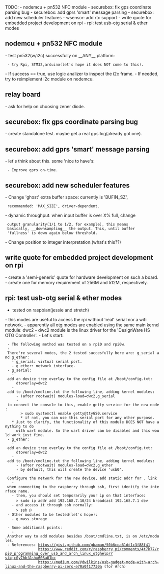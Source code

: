 




TODO:
- nodemcu + pn532 NFC module
- securebox: fix gps coordinate parsing bug
- securebox: add gprs 'smart' message parsing
- securebox: add new scheduler features
- wsensor: add rtc support
- write quote for embedded project development on rpi
- rpi: test usb-otg serial & ether modes

== nodemcu + pn532 NFC module ==
- test pn532(w/i2c) successfully on __ANY__ platform:
  - try Rpi, STM32,arduino(let's hope it does NOT come to this).
- If success == true, use logic analizer to inspect the i2c frame.
- If needed, try to reimplement i2c module on nodemcu.

== relay board ==
- ask for help on choosing zener diode.

== securebox: fix gps coordinate parsing bug ==
- create standalone test. maybe get a real gps log(already got one).

== securebox: add gprs 'smart' message parsing ==
- let's think about this. some 'nice to have's:
  - Improve gprs on-time.

== securebox: add new scheduler features ==
- Change 'ghost' extra buffer space: currently is 'BUFIN_SZ',
  recommended: 'MAX_SIZE', driver-dependent.
- dynamic throughput: when input buffer is over X% full, change
  output granularity(1/1 to 1/2, for example), this means
  basically, __downsampling__ the output. This, until buffer
  'fullness' is down again below threshold.
- Change position to integer interpretation.(what's this??)

== write quote for embedded project development on rpi ==
- create a 'semi-generic' quote for hardware development on such a board.
- create one for memory requirement of 256M and 512M, respectively.

== rpi: test usb-otg serial & ether modes ==
* tested on raspbian(jessie and stretch)
- this modes are useful to access the rpi without 'real' serial nor a wifi network.
- apparently all otg modes are enabled using the same main kernel module: dwc2
- dwc2 module is the linux driver for the 'DesignWare HS OTG Controller'.
- Let's start:
  - The following method was tested on a rpi0 and rpi0w.
  - There're several modes, the 2 tested succesfully here are: g_serial and g_ether:
    - g_serial: virtual serial port.
    - g_ether: network interface.
  - g_serial:
    - add an device tree overlay to the config file at /boot/config.txt:
      dtoverlay=dwc2
    - add to /boot/cmdline.txt the following line, adding kernel modules:
      - (after rootwait) modules-load=dwc2,g_serial
      - to connect the console to this, enable getty service for the new node:
        > sudo systemctl enable getty@ttyGS0.service
        * if not, you can use this serial port for any other purpose.
    * Just to clarify, the functionality of this module DOES NOT have anything to do
      with uart module. So the uart driver can be disabled and this would work just fine.
  - g_ether:
    - add an device tree overlay to the config file at /boot/config.txt:
      dtoverlay=dwc2
    - add to /boot/cmdline.txt the following line, adding kernel modules:
      - (after rootwait) modules-load=dwc2,g_ether
      - by default, this will create the device 'usb0'.
    - Configure the network for the new device, add static addr for <device>. [[2017-09-22|link]]
    - when connecting to the raspberry through ssh, first identify the interface name.
    - then, you should set temporarily your ip on that interface:
      > sudo ip addr add 192.168.7.10/24 broadcast 192.168.7.1 dev <device>
    - and access it through ssh normally:
      > ssh <user>@<raspberrypi_ip>
  - Other modules to be tested(let's hope):
    - g_mass_storage
  
  - Some additional points:
    - Another way to add modules besides /boot/cmdline.txt, is on /etc/modules.
  - References: https://gist.github.com/gbaman/50b6cca61dd1c3f88f41
                https://www.reddit.com/r/raspberry_pi/comments/4t7k77/rpi0_programming_over_usb_and_arch_linux_otghelp/?st=jc0y7hbf&sh=603a01bc
                https://medium.com/@dwilkins/usb-gadget-mode-with-arch-linux-and-the-raspberry-pi-zero-e70a0f17730a (for Arch)
